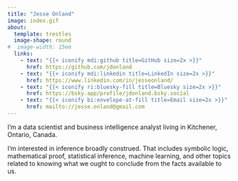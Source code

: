 ```yaml
---
title: "Jesse Onland"
image: index.gif
about: 
  template: trestles
  image-shape: round
#  image-width: 15em
  links:
    - text: "{{< iconify mdi:github title=GitHub size=2x >}}"
      href: https://github.com/jdonland
    - text: "{{< iconify mdi:linkedin title=LinkedIn size=2x >}}"
      href: https://www.linkedin.com/in/jesseonland/
    - text: "{{< iconify ri:bluesky-fill title=Bluesky size=2x >}}"
      href: https://bsky.app/profile/jdonland.bsky.social
    - text: "{{< iconify bi:envelope-at-fill title=Email size=2x >}}"
      href: mailto://jesse.onland@gmail.com
---
```


I'm a data scientist and business intelligence analyst living in Kitchener, Ontario, Canada.

I'm interested in inference broadly construed. That includes symbolic logic, mathematical proof, statistical inference, machine learning, and other topics related to knowing what we ought to conclude from the facts available to us.
